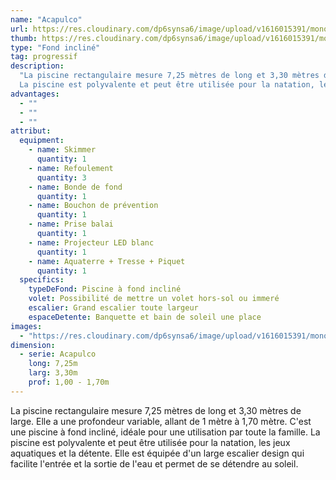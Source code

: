 ```yaml
---
name: "Acapulco"
url: https://res.cloudinary.com/dp6synsa6/image/upload/v1616015391/monoblocs-fonds-inclines/acapulco/acapulco-950x-43c_mitujs.jpg
thumb: https://res.cloudinary.com/dp6synsa6/image/upload/v1616015391/monoblocs-fonds-inclines/acapulco/acapulco_1_-380x-a14_xulicb.jpg
type: "Fond incliné"
tag: progressif
description:
  "La piscine rectangulaire mesure 7,25 mètres de long et 3,30 mètres de large. Elle a une profondeur variable, allant de 1 mètre à 1,70 mètre. C'est une piscine à fond incliné, idéale pour une utilisation par toute la famille.
  La piscine est polyvalente et peut être utilisée pour la natation, les jeux aquatiques et la détente. Elle est équipée d'un large escalier design qui facilite l'entrée et la sortie de l'eau et permet de se détendre au soleil."
advantages:
  - ""
  - ""
  - ""
attribut:
  equipment:
    - name: Skimmer
      quantity: 1
    - name: Refoulement
      quantity: 3
    - name: Bonde de fond
      quantity: 1
    - name: Bouchon de prévention
      quantity: 1
    - name: Prise balai
      quantity: 1
    - name: Projecteur LED blanc
      quantity: 1
    - name: Aquaterre + Tresse + Piquet
      quantity: 1
  specifics:
    typeDeFond: Piscine à fond incliné
    volet: Possibilité de mettre un volet hors-sol ou immeré
    escalier: Grand escalier toute largeur
    espaceDetente: Banquette et bain de soleil une place
images:
  - "https://res.cloudinary.com/dp6synsa6/image/upload/v1616015391/monoblocs-fonds-inclines/acapulco/acapulco-950x-43c_mitujs.jpg"
dimension:
  - serie: Acapulco
    long: 7,25m
    larg: 3,30m
    prof: 1,00 - 1,70m
---
```


La piscine rectangulaire mesure 7,25 mètres de long et 3,30 mètres de large. Elle a une profondeur variable, allant de 1 mètre à 1,70 mètre. C'est une piscine à fond incliné, idéale pour une utilisation par toute la famille.
La piscine est polyvalente et peut être utilisée pour la natation, les jeux aquatiques et la détente. Elle est équipée d'un large escalier design qui facilite l'entrée et la sortie de l'eau et permet de se détendre au soleil.
